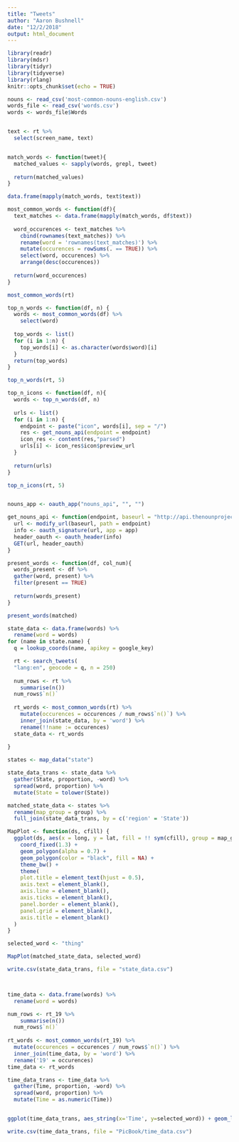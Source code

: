 ```yaml
---
title: "Tweets"
author: "Aaron Bushnell"
date: "12/2/2018"
output: html_document
---
```


```r
library(readr)
library(mdsr)
library(tidyr)
library(tidyverse)
library(rlang)
knitr::opts_chunk$set(echo = TRUE)
```

```r
nouns <- read_csv('most-common-nouns-english.csv')
words_file <- read_csv('words.csv')
words <- words_file$Words


text <- rt %>%
  select(screen_name, text)


match_words <- function(tweet){
  matched_values <- sapply(words, grepl, tweet)
  
  return(matched_values)
}

data.frame(mapply(match_words, text$text))

most_common_words <- function(df){
  text_matches <- data.frame(mapply(match_words, df$text)) 
  
  word_occurences <- text_matches %>%
    cbind(rownames(text_matches)) %>%
    rename(word = 'rownames(text_matches)') %>%
    mutate(occurences = rowSums(. == TRUE)) %>%
    select(word, occurences) %>%
    arrange(desc(occurences))
  
  return(word_occurences)
}

most_common_words(rt)

top_n_words <- function(df, n) {
  words <- most_common_words(df) %>%
    select(word)
  
  top_words <- list()
  for (i in 1:n) {
    top_words[i] <- as.character(words$word)[i]
  }
  return(top_words)
}

top_n_words(rt, 5)

top_n_icons <- function(df, n){
  words <- top_n_words(df, n)
  
  urls <- list()
  for (i in 1:n) {
    endpoint <- paste("icon", words[i], sep = "/")
    res <- get_nouns_api(endpoint = endpoint)
    icon_res <- content(res,"parsed")
    urls[i] <- icon_res$icon$preview_url
  }
  
  return(urls)
}

top_n_icons(rt, 5)


nouns_app <- oauth_app("nouns_api", "", "")

get_nouns_api <- function(endpoint, baseurl = "http://api.thenounproject.com/", app = nouns_app) {
  url <- modify_url(baseurl, path = endpoint)
  info <- oauth_signature(url, app = app)
  header_oauth <- oauth_header(info)
  GET(url, header_oauth)
}

```


```r
present_words <- function(df, col_num){
  words_present <- df %>%
  gather(word, present) %>%
  filter(present == TRUE)
  
  return(words_present)
}

present_words(matched)
```

```r
state_data <- data.frame(words) %>%
  rename(word = words)
for (name in state.name) {
  q = lookup_coords(name, apikey = google_key)

  rt <- search_tweets(
  "lang:en", geocode = q, n = 250)
  
  num_rows <- rt %>%
    summarise(n())
  num_rows$`n()`
  
  rt_words <- most_common_words(rt) %>%
    mutate(occurences = occurences / num_rows$`n()`) %>%
    inner_join(state_data, by = 'word') %>%
    rename(!!name := occurences)
  state_data <- rt_words
  
}

states <- map_data("state")

state_data_trans <- state_data %>%
  gather(State, proportion, -word) %>%
  spread(word, proportion) %>%
  mutate(State = tolower(State))

matched_state_data <- states %>%
  rename(map_group = group) %>%
  full_join(state_data_trans, by = c('region' = 'State'))

MapPlot <- function(ds, cfill) {
  ggplot(ds, aes(x = long, y = lat, fill = !! sym(cfill), group = map_group), color = "white") + 
    coord_fixed(1.3) +
    geom_polygon(alpha = 0.7) +
    geom_polygon(color = "black", fill = NA) +
    theme_bw() +
    theme(
    plot.title = element_text(hjust = 0.5),
    axis.text = element_blank(),
    axis.line = element_blank(),
    axis.ticks = element_blank(),
    panel.border = element_blank(),
    panel.grid = element_blank(),
    axis.title = element_blank()
  )
}

selected_word <- "thing"

MapPlot(matched_state_data, selected_word)

write.csv(state_data_trans, file = "state_data.csv")



time_data <- data.frame(words) %>%
  rename(word = words)

num_rows <- rt_19 %>%
    summarise(n())
  num_rows$`n()`
  
rt_words <- most_common_words(rt_19) %>%
  mutate(occurences = occurences / num_rows$`n()`) %>%
  inner_join(time_data, by = 'word') %>%
  rename('19' = occurences)
time_data <- rt_words

time_data_trans <- time_data %>%
  gather(Time, proportion, -word) %>%
  spread(word, proportion) %>%
  mutate(Time = as.numeric(Time))


ggplot(time_data_trans, aes_string(x='Time', y=selected_word)) + geom_line() + geom_point()

write.csv(time_data_trans, file = "PicBook/time_data.csv")
```

